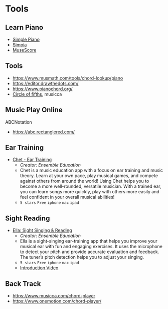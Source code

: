 # Tools

## Learn Piano 

* [Simple Piano](https://www.hellosimply.com/simply-piano)
* [Simpia](https://apps.apple.com/vn/app/simpia-learn-piano-fast/id6444191617)
* [MuseScore](https://musescore.com/)

## Tools

* https://www.musmath.com/tools/chord-lookup/piano
* https://editor.drawthedots.com/
* https://www.pianochord.org/
* [Circle of fifths](https://www.musicca.com/circle-of-fifths), musicca 

## Music Play Online

ABCNotation

* https://abc.rectanglered.com/

## Ear Training 

* [Chet - Ear Training](https://apps.apple.com/us/app/chet-ear-training/id1405525467)
  * *Creator: Ensemble Education*
  * Chet is a music education app with a focus on ear training and music theory. Learn at your own pace, play musical games, and compete against others from around the world! Using Chet helps you to become a more well-rounded, versatile musician. With a trained ear, you can learn songs more quickly, play with others more easily and feel confident in your overall musical abilities!
  * `5 stars` `Free` `iphone` `mac` `ipad`

## Sight Reading

* [Ella: Sight Singing & Reading](https://apps.apple.com/us/app/ella-sight-singing-reading/id1301456113)
  * *Creator: Ensemble Education*
  * Ella is a sight-singing ear-training app that helps you improve your musical ear with fun and engaging exercises. It uses the microphone to detect your pitch and provide accurate evaluation and feedback. The tuner’s pitch detection helps you to adjust your singing.
  * `5 stars` `Free` `iphone` `mac` `ipad`
  * [Introduction Video](https://www.youtube.com/watch?v=9kYG1Kj4Nxk)

## Back Track

* https://www.musicca.com/chord-player
* https://www.onemotion.com/chord-player/ 

